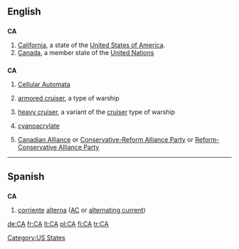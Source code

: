 {{also|Appendix:Variations of "ca"}}
==English==

==={{abbreviation}}===
'''CA'''

# [[California]], a state of the [[United States of America]].
# [[Canada]], a member state of the [[United Nations]]

==={{initialism}}===
'''CA'''

# {{computing}} [[Cellular Automata]]
# {{US|nautical}} [[armored cruiser]], a type of warship
# {{US|nautical}} [[heavy cruiser]], a variant of the [[cruiser]] type of warship
# {{organic compound}} [[cyanoacrylate]]
# {{Canada|politics}} [[Canadian Alliance]] or [[Conservative-Reform Alliance Party]] or [[Reform-Conservative Alliance Party]]

[[Category:US States]]

----

==Spanish==

==={{abbreviation|Spanish}}===
'''CA'''

# [[corriente]] [[alterna]] ([[AC]] or [[alternating current]])

[[de:CA]]
[[fr:CA]]
[[lt:CA]]
[[pl:CA]]
[[fi:CA]]
[[tr:CA]]